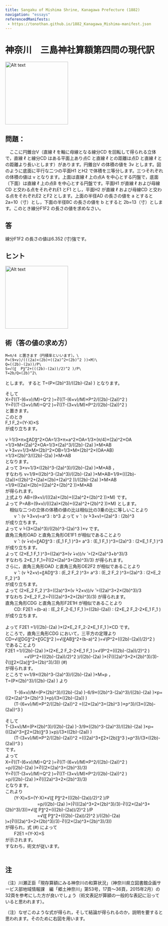 ```yaml
---
title: Sangaku of Mishima Shrine, Kanagawa Prefecture (1882)
navigation: "essays"
referencedManifests:
 - https://tonothan.github.io/1882_Kanagawa_Mishima-manifest.json
---
```


# 神奈川　三島神社算額第四問の現代訳

<Card iiifContent="https://tonothan.github.io/1882_Kanagawa_Mishima-manifest.json" />

<img src="https://tonothan.github.io/mishima-kanagawa-schematicdrawing.png" alt="Alt text" width="200" height="auto" />
 
## 問題：
　ここに円錐台V（直線 ℓ を軸に母線となる線分CD を回転して得られる立体で，直線 ℓ と線分CD はある平面上あり点C と直線 ℓ との距離は点D と直線 ℓ との距離より長いとします）があります。円錐台V の体積の値を 3v  とします。図のように底面に平行な二つの平面H1 とH2 で体積を三等分します。三つそれぞれの体積の値は v となります。上面は直線 ℓ 上の点A を中心とする円盤で，底面（下面）は直線 ℓ 上の点B を中心とする円盤です。平面H1 が直線 ℓ および母線CD と交わる点をそれぞれE1 とF1 とし，平面H2 が直線 ℓ および母線CD と交わる点をそれぞれE2 とF2 とします。上面の半径AD の長さの値を a とすると 2a=10（寸）とし，下面の半径BC の長さの値を b とすると 2b=13（寸）とします。このとき線分F1F2 の長さの値を求めなさい。

## 答

線分F1F2 の長さの値は6.352 (寸)強です。

## ヒント

<img src="https://tonothan.github.io/mishima-kanagawa-hintdrawing.png" alt="Alt text" width="200" height="auto" />
 
## 術（答の値の求め方）

    M=π/4 と置きます（円積率といいます）。\
    P=(9×v)/(((2a)×(2b)+((2a)^2+(2b)^2 ))×M)\
    Q=((2b)-(2a))/P\
    S=√(〖  P〗^2+(((2b)-(2a))/2)^2 )/P\
    T=2b/Q×(2b)^2\
とします。 すると T=(P×(2b)^3)/((2b)-(2a) ) となります。&nbsp;  

そして\
    X=∛((T-(6×v)/M)÷Q^2 )=∛((T-(6×v)/M)×P^2/((2b)-(2a))^2 )\
    Y=∛((T-(3×v)/M)÷Q^2 )=∛((T-(3×v)/M)×P^2/((2b)-(2a))^2 )\
と置きます。\
このとき\
    F_1 F_2=(Y-X)×S\
が成り立ちます。\
&nbsp;  
v ̂=1/3×π×〖AD〗^2×OA=1/3×π×a^2×OA=1/3×(π/4)×(2a)^2×OA\
    =1/3×M×(2a)^2×OA=1/3×(2a)^3/((2b)-(2a) )×M×AB  \
v ̂+3×v=1/3×M×(2b)^2×OB=1/3×M×(2b)^2×(OA+AB)\
    =1/3×(2b)^3/((2b)-(2a) )×M×AB\
となります。
&nbsp;  
よって 3×v=1/3×((2b)^3-(2a)^3)/((2b)-(2a) )×M×AB ，\
すなわち v=1/9×((2b)^3-(2a)^3)/((2b)-(2a) )×M×AB=1/9×(((2b)-(2a))×((2b)^2+(2a)×(2b)+(2a)^2 ))/((2b)-(2a) )×M×AB\
     =1/9×((2a)×(2b)+((2a)^2+(2b)^2 ))×M×AB\
が得られます。
&nbsp;  
上式より AB=(9×v)/(((2a)×(2b)+((2a)^2+(2b)^2 ))×M) です。
&nbsp;  
よって P=AB=(9×v)/(((2a)×(2b)+((2a)^2+(2b)^2 ))×M) とします。
&nbsp;  
　相似な二つの立体の体積の値の比は相似比の3乗の比に等しいことより\
　　v ̂ ∶ (v ̂+3×v)=a^3 ∶ b^3 よって v ̂ ∶ (v ̂+3×v)=(2a)^3 ∶ (2b)^3\
が成り立ちます。
&nbsp;  
よって v ̂=(3×(2a)^3)/((2b)^3-(2a)^3 )×v です。
&nbsp;  
直角三角形OAD と直角三角形OE1F1 が相似であることより\
　　v ̂ ∶ (v ̂+v)=〖AD〗^3 ∶ (E_1 F_1 )^3= a^3 ∶ (E_1 F_1 )^3=(2a)^3 ∶ (2×E_1 F_1 )^3\
が成り立ちます。
&nbsp;  
よって (2×E_1 F_1 )^3=((2a)^3×(v ̂+v))/v ̂ =(2×(2a)^3+b^3)/3\
すなわち 2×E_1 F_1=∛((2×(2a)^3+(2b)^3)/3) が得られます。
&nbsp;  
さらに，直角三角形OAD と直角三角形OE2F2 が相似であることより\
　　v ̂ ∶ (v ̂+2×v)=〖AD〗^3 ∶ (E_2 F_2 )^3= a^3 ∶ (E_2 F_2 )^3=(2a)^3 ∶ (2×E_2 F_2 )^3\
が成り立ちます。
&nbsp;  
よって (2×E_2 F_2 )^3=((2a)^3×(v ̂+2×v))/v ̂ =((2a)^3+2×(2b)^3)/3\
すなわち 2×E_2 F_2=∛(((2a)^3+2×(2b)^3)/3) が得られます。
&nbsp;  
直角三角形CDG と直角三角形F2E1H が相似であることより\
　　CD∶ F2E1 =(b-a)  ∶  (E_2 F_2-E_1 F_1 )=((2b)-(2a)) ∶ (2×E_2 F_2-2×E_1 F_1 )\
が成り立ちます。\
&nbsp;  
よって F2E1 =1/((2b)-(2a) )×(2×E_2 F_2-2×E_1 F_1 )×CD です。
&nbsp;  
ところで，直角三角形CDG において，三平方の定理より\
    CD=√(〖DG〗^2+〖GC〗^2 )=√(〖AB〗^2+(b-a)^2 )=√(P^2+(((2b)-(2a))/2)^2 )\
であることより\
    F2E1 =1/((2b)-(2a) )×(2×E_2 F_2-2×E_1 F_1 )×√(P^2+(((2b)-(2a))/2)^2 )\
　　　　 =√(P^2+(((2b)-(2a))/2)^2 )/((2b)-(2a) )×(∛(((2a)^3+2×(2b)^3)/3)-∛((〖2×(2a)〗^3+(2b)^3)/3))   (#)\
が得られます。
&nbsp;  
ところで  v=1/9×((2b)^3-(2a)^3)/((2b)-(2a) )×M×p ，\
T=(P×(2b)^3)/((2b)-(2a) ) より\
&nbsp;  
　　T-(6×v)/M=(P×(2b)^3)/((2b)-(2a) )-6/9×((2b)^3-(2a)^3)/((2b)-(2a) )×p=((2×(2a)^3+(2b)^3 )×p)/(3×((2b)-(2a)) )\
　　(T-(6×v)/M)×P^2/((2b)-(2a))^2 =((2×(2a)^3+(2b)^3 )×p^3)/(3×((2b)-(2a))^3 )\
&nbsp;  
そして\
    T-(3×v)/M=(P×(2b)^3)/((2b)-(2a) )-3/9×((2b)^3-(2a)^3)/((2b)-(2a) )×p=(((2a)^3+〖2×(2b)〗^3 )×p)/(3×((2b)-(2a)) )\
　　(T-(3×v)/M)×P^2/((2b)-(2a))^2 =(((2a)^3+〖2×(2b)〗^3 )×p^3)/(3×((2b)-(2a))^3 )\
です。&nbsp;  
よって\
  X=∛((T-(6×v)/M)÷Q^2 )=∛((T-(6×v)/M)×P^2/((2b)-(2a))^2 )　\
  =p/((2b)-(2a) )×∛((2×(2a)^3+(2b)^3)/3)\
  Y=∛((T-(3×v)/M)÷Q^2 )=∛((T-(3×v)/M)×P^2/((2b)-(2a))^2 )　　\
  =p/((2b)-(2a) )×∛(((2a)^3+2×(2b)^3)/3)\
となります。&nbsp;    
これより\
　　(Y-X)×S=(Y-X)×√(〖  P〗^2+(((2b)-(2a))/2)^2 )/P\
　　　　　　　 =p/((2b)-(2a) )×(∛(((2a)^3+2×(2b)^3)/3)-∛((2×(2a)^3+(2b)^3)/3))×√(〖  P〗^2+(((2b)-(2a))/2)^2 )/P\
　　　　　　　 =√(〖  P〗^2+(((2b)-(2a))/2)^2 )/((2b)-(2a) )×(∛(((2a)^3+2×(2b)^3)/3)-∛((2×(2a)^3+(2b)^3)/3))\
が得られ，式 (#) によって\
　　F2E1 =(Y-X)×S\
が示されます。&nbsp;    
すなわち，術文が従います。\
　　
## 注

（注）川瀬正臣「現存算額にみる神奈川の和算状況」（神奈川県立図書館企画サービス部地域情報課　編「郷土神奈川」第53号，17頁～36頁，2015年2月）の32頁を参考にした方が良いでしょう（術文表記が算額の一般的な表記に沿っていると思われます）。

（注）なぜこのような式が得られ，そして結論が得られるのか，説明を要すると思われます。そのために右図を用います。
